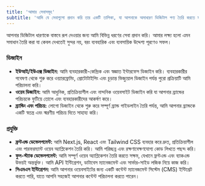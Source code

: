 ```yaml
---
title: 'আমার সেবাসমূহ'
subtitle: 'আমি যে সেবাগুলো প্রদান করি তার একটি তালিকা, যা আপনাকে অসাধারণ ডিজিটাল পণ্য তৈরি করতে সাহায্য করবে।'
---
```


আপনার ডিজিটাল ধারণাকে বাস্তবে রূপ দেওয়ার জন্য আমি বিভিন্ন ধরণের সেবা প্রদান করি। আমার লক্ষ্য হলো এমন সমাধান তৈরি করা যা কেবল দেখতেই সুন্দর নয়, বরং ব্যবহারিক এবং ব্যবসায়িক উদ্দেশ্য পূরণেও সফল।

### ডিজাইন

- **ইউআই/ইউএক্স ডিজাইন:** আমি ব্যবহারকারী-কেন্দ্রিক এবং স্বজ্ঞাত ইন্টারফেস ডিজাইন করি। ব্যবহারকারীর গবেষণা থেকে শুরু করে ওয়্যারফ্রেমিং, প্রোটোটাইপিং এবং চূড়ান্ত ভিজ্যুয়াল ডিজাইন পর্যন্ত পুরো প্রক্রিয়াটি আমি পরিচালনা করি।
- **ওয়েব ডিজাইন:** আমি আধুনিক, প্রতিক্রিয়াশীল এবং নান্দনিক ওয়েবসাইট ডিজাইন করি যা আপনার ব্র্যান্ডের পরিচয়কে ফুটিয়ে তোলে এবং ব্যবহারকারীদের আকর্ষণ করে।
- **ব্র্যান্ডিং এবং পরিচয়:** লোগো ডিজাইন থেকে শুরু করে সম্পূর্ণ ব্র্যান্ড গাইডলাইন তৈরি পর্যন্ত, আমি আপনার ব্র্যান্ডকে একটি স্বতন্ত্র এবং স্মরণীয় পরিচয় দিতে সাহায্য করি।

### প্রযুক্তি

- **ফ্রন্টএন্ড ডেভেলপমেন্ট:** আমি Next.js, React এবং Tailwind CSS ব্যবহার করে দ্রুত, প্রতিক্রিয়াশীল এবং পারফরম্যান্ট ওয়েব অ্যাপ্লিকেশন তৈরি করি। আমি পরিচ্ছন্ন এবং রক্ষণাবেক্ষণযোগ্য কোড লিখতে পছন্দ করি।
- **ফুল-স্ট্যাক ডেভেলপমেন্ট:** আমি সম্পূর্ণ ওয়েব অ্যাপ্লিকেশন তৈরি করতে সক্ষম, যেখানে ফ্রন্টএন্ড এবং ব্যাকএন্ড উভয়ই অন্তর্ভুক্ত। আমি API ইন্টিগ্রেশন, ডাটাবেস ম্যানেজমেন্ট এবং সার্ভার-সাইড লজিক নিয়ে কাজ করি।
- **সিএমএস ইন্টিগ্রেশন:** আমি আপনার ওয়েবসাইটের জন্য একটি কন্টেন্ট ম্যানেজমেন্ট সিস্টেম (CMS) ইন্টিগ্রেট করতে পারি, যাতে আপনি সহজেই আপনার কন্টেন্ট পরিচালনা করতে পারেন।
